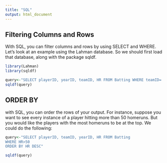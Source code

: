 ```yaml
---
title: "SQL"
output: html_document
---
```


## Filtering Columns and Rows
With SQL, you can filter columns and rows by using SELECT and WHERE. Let's look at an example using the Lahman database. So we should first load that database, along with the package sqldf.
```r
library(Lahman)
library(sqldf)
```

```r
query<-"SELECT playerID, yearID, teamID, HR FROM Batting WHERE teamID='NYA'and yearID=1927"
sqldf(query)

```

## ORDER BY

with SQL, you can order the rows of your output. For instance, suppose you want to see every instance of a player hitting more than 50 homeruns. But you would like the players with the most homeruns to be at the top. We could do the following:

```r
query<-"SELECT playerID, teamID, yearID, HR FROM Batting
WHERE HR>50
ORDER BY HR DESC"

sqldf(query)
```



